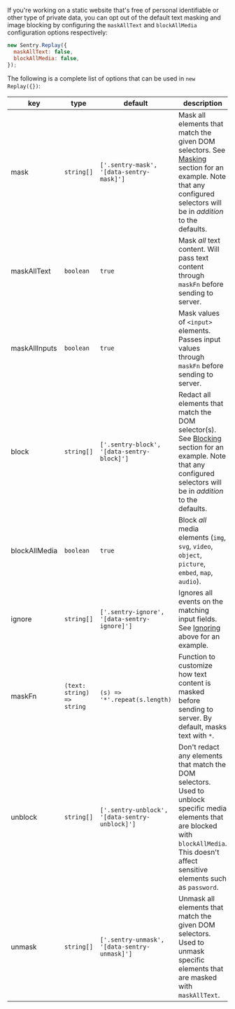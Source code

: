 If you're working on a static website that's free of personal identifiable or other type of private data,
you can opt out of the default text masking and image blocking by configuring the `maskAllText` and `blockAllMedia` configuration options respectively:

```javascript
new Sentry.Replay({
  maskAllText: false,
  blockAllMedia: false,
});
```

The following is a complete list of options that can be used in `new Replay({})`:

| key           | type                       | default                                        | description                                                                                                                                                                                       |
| ------------- | -------------------------- | ---------------------------------------------- | ------------------------------------------------------------------------------------------------------------------------------------------------------------------------------------------------- |
| mask          | `string[]`                 | `['.sentry-mask', '[data-sentry-mask]']`       | Mask all elements that match the given DOM selectors. See [Masking](#masking) section for an example. Note that any configured selectors will be in _addition_ to the defaults.                   |
| maskAllText   | `boolean`                  | `true`                                         | Mask _all_ text content. Will pass text content through `maskFn` before sending to server.                                                                                                        |
| maskAllInputs | `boolean`                  | `true`                                         | Mask values of `<input>` elements. Passes input values through `maskFn` before sending to server.                                                                                                 |
| block         | `string[]`                 | `['.sentry-block', '[data-sentry-block]']`     | Redact all elements that match the DOM selector(s). See [Blocking](#blocking) section for an example. Note that any configured selectors will be in _addition_ to the defaults.                   |
| blockAllMedia | `boolean`                  | `true`                                         | Block _all_ media elements (`img`, `svg`, `video`, `object`, `picture`, `embed`, `map`, `audio`).                                                                                                 |
| ignore        | `string[]`                 | `['.sentry-ignore', '[data-sentry-ignore]']`   | Ignores all events on the matching input fields. See [Ignoring](#ignoring) above for an example.                                                                                                  |
| maskFn        | `(text: string) => string` | `(s) => '*'.repeat(s.length)`                  | Function to customize how text content is masked before sending to server. By default, masks text with `*`.                                                                                       |
| unblock       | `string[]`                 | `['.sentry-unblock', '[data-sentry-unblock]']` | Don't redact any elements that match the DOM selectors. Used to unblock specific media elements that are blocked with `blockAllMedia`. This doesn't affect sensitive elements such as `password`. |
| unmask        | `string[]`                 | `['.sentry-unmask', '[data-sentry-unmask]']`   | Unmask all elements that match the given DOM selectors. Used to unmask specific elements that are masked with `maskAllText`.                                                                      |

